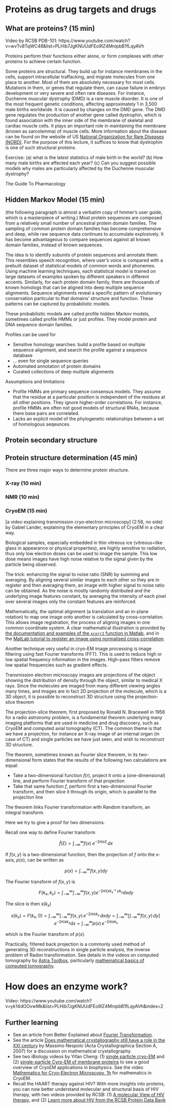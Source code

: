 # Proteins as drug targets and drugs

## What are proteins? (15 min)

Video by RCSB PDB-101: https://www.youtube.com/watch?v=wvTv8TqWC48&list=PLHib7JgKNUUdFEo9lZ4MnipbB1fLqyAVh

Proteins perform their functions either alone, or form complexes with other proteins to achieve certain function.

Some proteins are structural. They build up for instance membranes in the cells, support intracellular traffacking, and migrate molecules from one place to another. Most of them are absolutely necessary for most cells. Mutations in them, or genes that regulate them, can cause failure in embryo development or very severe and often rare diseases. For instance, Duchenne muscular dystrophy (DMD) is a rare muscle disorder. It is one of the most frequent genetic conditions, affecting approximately 1 in 3,500 male births worldwide. It is caused by changes on the DMD gene. The DMD gene regulates the production of another gene called dystrophin, which is found association with the inner side of the membrane of skeletal and cardiac muscle cells. It plays an important role in maintaining the membrane (known as sarcolemma) of muscle cells. More information about the disease can be found on the website of US [National Organization for Rare Diseases (NORD)](https://rarediseases.org/rare-diseases/duchenne-muscular-dystrophy/). For the purpose of this lecture, it suffices to know that dystrophin is one of such structural proteins.

Exercise: (a) what is the latest statistics of male birth in the world? (b) How many male births are affected each year? (c) Can you suggest possible models why males are particularly affected by the Duchenne muscular dystrophy?

The Guide To Pharmacology

## Hidden Markov Model (15 min)

(the following paragraph is almost a verbatim copy of hmmer's user guide, which is a masterpiece of writing.) Most protein sequences are composed from a relatively small number of ancestral protein domain families. The sampling of common protein domain families has become comprehensive and deep, while raw sequence data continues to accumulate explosively. It has become advantageous to compare sequences against all known domain families, instead of known sequences.

The idea is to identify subunits of protein sequences and annotate them. This resembles speech recognition, where user's voice is compared with a prebuilt dataset of statistical models of common words and phonemes. Using machine learning techniques, each statistical model is trained on large datasets of examples spoken by different speakers in different accents. Similarly, for each protein domain family, there are thousands of known homologs that can be aligned into deep multiple sequence alignments. Sequence alignments reveal a specific pattern of evolutionary conservation particular to that domains' structure and function. These patterns can be captured by probabilistic models.

These probabilistic models are called profile hidden Markov models, sometimes called profile HMMs or just profiles. They model protein and DNA sequence domain families.

Profiles can be used for

* Sensitive homology searches: build a profile based on multiple sequence alignment, and search the profile against a sequence database
* ... even for single sequence queries
* Automated annotation of protein domains
* Curated collections of deep multiple alignments

Assumptions and limitations

* Profile HMMs are primary sequence consensus models. They assume that the residue at a particular position is independent of the residues at all other positions. They ignore higher-order correlations. For instance, profile HMMs are often not good models of structural RNAs, because there base pairs are correlated.
* Lacks an explicit model of the phylogenetic relationships between a set of homologous seqeunces.

## Protein secondary structure

## Protein structure determination (45 min)

There are three major ways to determine protein structure.

### X-ray (10 min)
### NMR (10 min)
### CryoEM (15 min)

[a video explaining transmission cryo-electron microscopy] (2:58, no side) by Gabiel Lander, explaining the elementary principles of CryoEM in a clear way. 

Biological samples, especially embedded in thin vitreous ice (vitreous=like glass in appearance or physical properties), are highly sensitive to radiation, thus only low electron doses can be used to image the sample. This low dose means images have high noise relative to the signal given by the particle being observed.

The trick: enhancing the signal to noise ratio (SNR) by summing and averaging. By aligning several similar images to each other so they are in register and then averaging them, an image with higher signal to noise ratio can be obtained. As the noise is mostly randomly distributed and the underlying image features constant, by averaging the intensity of each pixel over several images only the constant features are reinforced. 

Mathematically, the optimal alignment (a translation and an in-plane rotation) to map one image onto another is calculated by cross-correlation. This allows image registration, the process of aligning images in one common coordinate system. A clear mathematical illustration is provided by [the documentation and examples of the `xcorr2` function in Matlab](https://www.mathworks.com/help/signal/ref/xcorr2.html), and in the [MatLab tutorial to register an image using normalised cross-correlation](https://ch.mathworks.com/help/images/registering-an-image-using-normalized-cross-correlation.html).


Another technique very useful in cryo-EM image processing is image filtering using fast Fourier transforms (FFT). This is used to reduce high or low spatial frequency information in the images. High-pass filters remove low spatial frequencies such as gradient effects.

Transmission electron microscopy images are projections of the object showing the distribution of density through the object, similar to medical X rays. Since the molecules are imaged from many different viewing angles many times, and images are in fact 2D projection of the molecule, which is a 3D object, it is possible to reconstruct 3D structure using the projection-slice theorem

The projection-slice theorem, first proposed by Ronald N. Bracewell in 1956 for a radio astronomy problem, is a fundamental theorem underlying many imaging platforms that are used in medicine and drug discovery, such as CryoEM and computed axial tomography (CT). The common theme is that we have a projection, for instance an X-ray image of an internal organ (in case of CT) and single particles we have just seen, and wish to reconstruct 3D structure.

The theorem, sometimes known as Fourier slice theorem, in its two-dimensional form states that the results of the following two calculations are equal:

* Take a two-dimensional function $f(r)$, project it onto a (one-dimensional) line, and perform Fourier transform of that projection
* Take that same function $f$, perform first a two-dimensional Fourier transform, and then slice it through its origin, which is parallel to the projection line

The theorem links Fourier transformation with Random transform, an integral transform.

Here we try to give a proof for two dimensions. 

Recall one way to define Fourier transform

$$\hat{f}(\xi) = \int_{-\infty}^{\infty} f(x)\ e^{-2\pi i x \xi}\,dx$$

If $f(x,y)$ is a two-dimensional function, then the projection of $f$ onto the x-axis, $p(x)$, can be written as 

$$p(x) = \int_{-\infty}^{\infty} f(x, y) dy$$

The Fourier transform of $f(x, y)$ is

$$F(k_x, k_y) = \int_{-\infty}^{\infty} \int_{-\infty}^{\infty} f(x,y) e^{-2\pi i (x k_x * y k_y} dx dy$$

The slice is then $s(k_x)$

$$s(k_x) = F(k_x, 0) = \int_{-\infty}^\infty \int_{-\infty}^\infty f(x,y)\,e^{-2\pi ixk_x}\,dxdy 
         = \int_{-\infty}^\infty
	 \left[\int_{-\infty}^\infty f(x,y)\,dy\right]\,e^{-2\pi ixk_x} dx 
	 = \int_{-\infty}^\infty p(x)\,e^{-2\pi ixk_x}$$

which is the Fourier transform of $p(x)$.

Practically, filtered back projection is a commonly used method of generating 3D reconstructions in single particle analysis, the inverse problem of Radon transformation. See details in the videos on computed tomography by [Astra Toolbox](https://www.youtube.com/channel/UCcnUlWuFeS9miMR_o8-6v3w/videos), particularly [mathematical basics of computed tomography](https://www.youtube.com/watch?v=rKh_XIpsuc4).

# How does an enzyme work?

Video: https://www.youtube.com/watch?v=yk14dOOvwMk&list=PLHib7JgKNUUdFEo9lZ4MnipbB1fLqyAVh&index=2


## Further learning

* See an article from Better Explained about [Fourier Transformation](https://betterexplained.com/articles/an-interactive-guide-to-the-fourier-transform/).
* See the article [Does mathematical crystallography still have a role in the XXI century](https://journals.iucr.org/a/issues/2008/01/00/sc5006/) by Massimo Nespolo (Acta Crystallographica Section A, 2007) for a discussion on mathematical crystallography.
* See two iBiology videos by Yifan Cheng: (1) [single particle cryo-EM](https://www.youtube.com/watch?v=Bk5lBvwSe-s) and (2) [single-particle Cyro-EM of membrane proteins](https://www.youtube.com/watch?v=tkrEKhiqhEk) to see a good overview of CryoEM applications in biophysics. See the video [Mathematics for Cryo-Electron Microscopy, 1h](https://www.youtube.com/watch?v=GxdIKOAwxzs) for mathematics in CryoEM.
* Recall the HAART therapy against HIV? With more insights into proteins, you can now better understand molecular and structural basis of HIV therapy, with two videos provided by RCSB: (1) [A molecular View of HIV therapy](https://www.youtube.com/watch?v=9SptF9bCyd0&list=PLHib7JgKNUUdFEo9lZ4MnipbB1fLqyAVh&index=5), and (2) [Learn more about HIV from the RCSB Protein Data Bank](https://www.youtube.com/watch?v=QvavxKazmsY&list=PLHib7JgKNUUdFEo9lZ4MnipbB1fLqyAVh&index=6)
